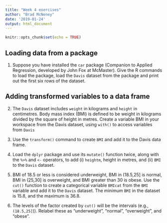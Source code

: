 ```yaml
---
title: "Week 4 exercises"
author: "Brad McNeney"
date: '2019-01-24'
output: html_document
---
```


```r
knitr::opts_chunk$set(echo = TRUE)
```

## Loading data from a package

1. Suppose you have installed the `car` package
(Companion to Applied Regression, developed by 
John Fox at McMaster). Give the R commands 
to load the package, load the `Davis` dataset
from the package and print out the first six 
rows of the dataset.

## Adding transformed variables to a data frame

2. The `Davis` dataset includes
`weight` in kilograms and `height` in centimetres.
Body mass index (BMI) is defined to be weight in kilograms 
divided by the square of height in metres.
Create a variable BMI in your workspace from 
the Davis dataset, using `with()` to access variables
from `Davis`

3. Use the `transform()` command  to create `BMI`
and add it to the Davis data frame.

4. Load the `dplyr` package and use its
`mutate()` function twice, along with the 
`%>%` and `<-` operators, to add (i) `heightm`, height
in metres, and (ii) `BMI` to the `Davis` dataset.

5. BMI of 18.5 or less is considered underweight,
BMI in (18.5,25] is normal, BMI in (25,30] is overweight, and
BMI greater than 30 is obese.
Use the `cut()` function to create a categorical
variable `BMIcat` from the `BMI` variable 
and add it to the `Davis` dataset. The minimum 
`BMI` in the dataset is 15.8, and the maximum 
is 36.8.


6. The levels of the factor created by `cut()` will be 
the intervals (e.g., `(18.5,25]`)). Relabel these
as "underweight", "normal", "overweight", and "obese".


